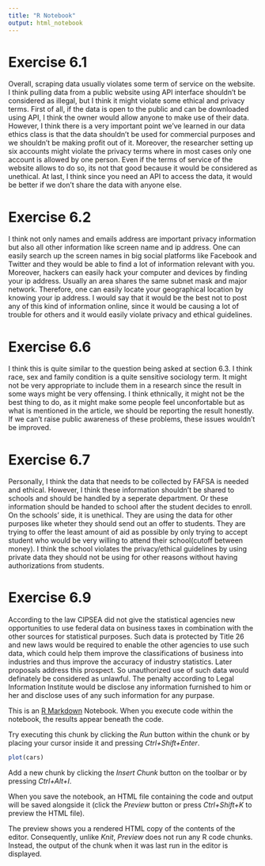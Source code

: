 ---
title: "R Notebook"
output: html_notebook
---
# Exercise 6.1
Overall, scraping data usually violates some term of service on the website. I think pulling data from a public website using API interface shouldn't be considered as illegal, but I think it might violate some ethical and privacy terms. First of all, if the data is open to the public and can be downloaded using API, I think the owner would allow anyone to make use of their data. However, I think there is a very important point we've learned in our data ethics class is that the data shouldn't be used for commercial purposes and we shouldn't be making profit out of it. Moreover, the researcher setting up six accounts might violate the privacy terms where in most cases only one account is allowed by one person. Even if the terms of service of the website allows to do so, its not that good because it would be considered as unethical. At last, I think since you need an API to access the data, it would be better if we don't share the data with anyone else.


# Exercise 6.2
I think not only names and emails address are important privacy information but also all other information like screen name and ip address. One can easily search up the screen names in big social platforms like Facebook and Twitter and they would be able to find a lot of information relevant with you. Moreover, hackers can easily hack your computer and devices by finding your ip address. Usually an area shares the same subnet mask and major network. Therefore, one can easily locate your geographical location by knowing your ip address. I would say that it would be the best not to post any of this kind of information online, since it would be causing a lot of trouble for others and it would easily violate privacy and ethical guidelines. 


# Exercise 6.6
I think this is quite similar to the question being asked at section 6.3. I think race, sex and family condition is a quite sensitive sociology term. It might not be very appropriate to include them in a research since the result in some ways might be very offensing. I think ethnically, it might not be the best thing to do, as it might make some people feel unconfortable but as what is mentioned in the article, we should be reporting the result honestly. If we can't raise public awareness of these problems, these issues wouldn't be improved.

# Exercise 6.7
Personally, I think the data that needs to be collected by FAFSA is needed and ethical. However, I think these information shouldn't be shared to schools and should be handled by a seperate department. Or these information should be handed to school after the student decides to enroll. On the schools' side, it is unethical. They are using the data for other purposes like wheter they should send out an offer to students. They are trying to offer the least amount of aid as possible by only trying to accept student who would be very willing to attend their school(cutoff between money). I think the school violates the privacy/ethical guidelines by using private data they should not be using for other reasons without having authorizations from students.

# Exercise 6.9
According to the law CIPSEA did not give the statistical agencies new opportunities to use federal data on business taxes in combination with the other sources for statistical purposes. Such data is protected by Title 26 and new laws would be required to enable the other agencies to use such data, which could help them improve the classifications of business into industries and thus improve the accuracy of industry statistics. Later proposals address this prospect. So unauthorized use of such data would definately be considered as unlawful. The penalty according to Legal Information Institute would be disclose any information furnished to him or her and disclose uses of any such information for any purpase.

This is an [R Markdown](http://rmarkdown.rstudio.com) Notebook. When you execute code within the notebook, the results appear beneath the code. 

Try executing this chunk by clicking the *Run* button within the chunk or by placing your cursor inside it and pressing *Ctrl+Shift+Enter*. 

```{r}
plot(cars)
```

Add a new chunk by clicking the *Insert Chunk* button on the toolbar or by pressing *Ctrl+Alt+I*.

When you save the notebook, an HTML file containing the code and output will be saved alongside it (click the *Preview* button or press *Ctrl+Shift+K* to preview the HTML file).

The preview shows you a rendered HTML copy of the contents of the editor. Consequently, unlike *Knit*, *Preview* does not run any R code chunks. Instead, the output of the chunk when it was last run in the editor is displayed.
